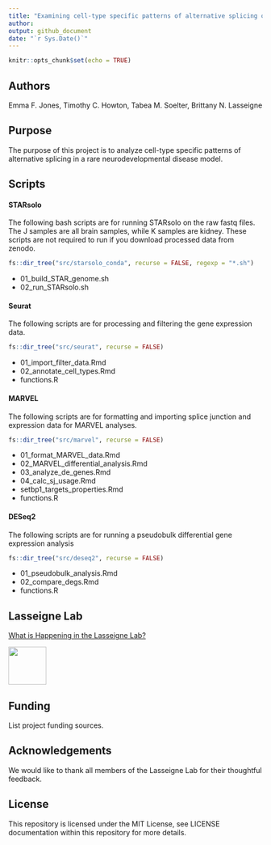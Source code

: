 ```yaml
---
title: "Examining cell-type specific patterns of alternative splicing of a Schinzel-Giedion Syndrome mouse model using snRNA-Seq data"
author:
output: github_document
date: "`r Sys.Date()`"
---
```


```r
knitr::opts_chunk$set(echo = TRUE)
```

## Authors 

Emma F. Jones, Timothy C. Howton, Tabea M. Soelter, Brittany N. Lasseigne 

## Purpose 

The purpose of this project is to analyze cell-type specific patterns of alternative splicing in a rare neurodevelopmental disease model. 

## Scripts 

#### STARsolo

The following bash scripts are for running STARsolo on the raw fastq files. The J samples are all brain samples, while K samples are kidney. These scripts are not required to run if you download processed data from zenodo.

```r
fs::dir_tree("src/starsolo_conda", recurse = FALSE, regexp = "*.sh")
```

* 01_build_STAR_genome.sh
* 02_run_STARsolo.sh

#### Seurat

The following scripts are for processing and filtering the gene expression data.

```r
fs::dir_tree("src/seurat", recurse = FALSE)
```

* 01_import_filter_data.Rmd
* 02_annotate_cell_types.Rmd
* functions.R

#### MARVEL

The following scripts are for formatting and importing splice junction and expression data for MARVEL analyses.

```r
fs::dir_tree("src/marvel", recurse = FALSE)
```

* 01_format_MARVEL_data.Rmd
* 02_MARVEL_differential_analysis.Rmd
* 03_analyze_de_genes.Rmd
* 04_calc_sj_usage.Rmd
* setbp1_targets_properties.Rmd
* functions.R

#### DESeq2

The following scripts are for running a pseudobulk differential gene expression analysis

```r
fs::dir_tree("src/deseq2", recurse = FALSE)
```
* 01_pseudobulk_analysis.Rmd
* 02_compare_degs.Rmd
* functions.R

## Lasseigne Lab 

[What is Happening in the Lasseigne Lab?](https://www.lasseigne.org/)

<img src="https://www.lasseigne.org/img/main/lablogo.png" width="75" height="75">

## Funding 

List project funding sources. 

## Acknowledgements 

We would like to thank all members of the Lasseigne Lab for their thoughtful feedback.

## License 

This repository is licensed under the MIT License, see LICENSE documentation within this repository for more details.
